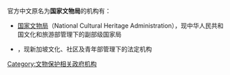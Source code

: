 官方中文原名为'''国家文物局'''的机构有：
* [[国家文物局|国家文物局]]（National Cultural Heritage Administration），现中华人民共和国文化和旅游部管理下的副部级国家局
* {{link-en|国家文物局 (新加坡)|National Heritage Board (Singapore)|国家文物局}}，现新加坡文化、社区及青年部管理下的法定机构
{{Disambiguation|Cat=五字组织机构消歧义}}

[[Category:文物保护相关政府机构|Category:文物保护相关政府机构]]